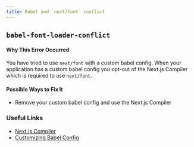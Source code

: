 ```yaml
---
title: Babel and `next/font` conflict
---
```


## `babel-font-loader-conflict`

#### Why This Error Occurred

You have tried to use `next/font` with a custom babel config. When your application has a custom babel config you opt-out of the Next.js Compiler which is required to use `next/font`.

#### Possible Ways to Fix It

- Remove your custom babel config and use the Next.js Compiler

### Useful Links

- [Next.js Compiler](/docs/advanced-features/compiler)
- [Customizing Babel Config](/docs/advanced-features/customizing-babel-config)
